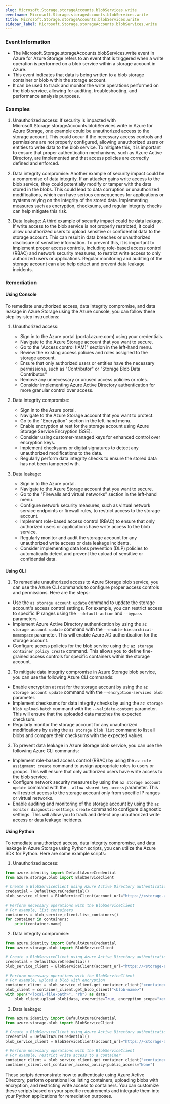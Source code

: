 ```yaml
--- 
slug: Microsoft.Storage.storageAccounts.blobServices.write
eventname: Microsoft.Storage.storageAccounts.blobServices.write
title: Microsoft.Storage.storageAccounts.blobServices.write
sidebar_label: Microsoft.Storage.storageAccounts.blobServices.write
---
```

                       
### Event Information

- The Microsoft.Storage.storageAccounts.blobServices.write event in Azure for Azure Storage refers to an event that is triggered when a write operation is performed on a blob service within a storage account in Azure.
- This event indicates that data is being written to a blob storage container or blob within the storage account.
- It can be used to track and monitor the write operations performed on the blob service, allowing for auditing, troubleshooting, and performance analysis purposes.


### Examples

1. Unauthorized access: If security is impacted with Microsoft.Storage.storageAccounts.blobServices.write in Azure for Azure Storage, one example could be unauthorized access to the storage account. This could occur if the necessary access controls and permissions are not properly configured, allowing unauthorized users or entities to write data to the blob service. To mitigate this, it is important to ensure that proper authentication mechanisms, such as Azure Active Directory, are implemented and that access policies are correctly defined and enforced.

2. Data integrity compromise: Another example of security impact could be a compromise of data integrity. If an attacker gains write access to the blob service, they could potentially modify or tamper with the data stored in the blobs. This could lead to data corruption or unauthorized modifications, which can have serious consequences for applications or systems relying on the integrity of the stored data. Implementing measures such as encryption, checksums, and regular integrity checks can help mitigate this risk.

3. Data leakage: A third example of security impact could be data leakage. If write access to the blob service is not properly restricted, it could allow unauthorized users to upload sensitive or confidential data to the storage account. This can result in data breaches or unauthorized disclosure of sensitive information. To prevent this, it is important to implement proper access controls, including role-based access control (RBAC) and network security measures, to restrict write access to only authorized users or applications. Regular monitoring and auditing of the storage account can also help detect and prevent data leakage incidents.

### Remediation

#### Using Console

To remediate unauthorized access, data integrity compromise, and data leakage in Azure Storage using the Azure console, you can follow these step-by-step instructions:

1. Unauthorized access:
   - Sign in to the Azure portal (portal.azure.com) using your credentials.
   - Navigate to the Azure Storage account that you want to secure.
   - Go to the "Access control (IAM)" section in the left-hand menu.
   - Review the existing access policies and roles assigned to the storage account.
   - Ensure that only authorized users or entities have the necessary permissions, such as "Contributor" or "Storage Blob Data Contributor."
   - Remove any unnecessary or unused access policies or roles.
   - Consider implementing Azure Active Directory authentication for more granular control over access.

2. Data integrity compromise:
   - Sign in to the Azure portal.
   - Navigate to the Azure Storage account that you want to protect.
   - Go to the "Encryption" section in the left-hand menu.
   - Enable encryption at rest for the storage account using Azure Storage Service Encryption (SSE).
   - Consider using customer-managed keys for enhanced control over encryption keys.
   - Implement checksums or digital signatures to detect any unauthorized modifications to the data.
   - Regularly perform data integrity checks to ensure the stored data has not been tampered with.

3. Data leakage:
   - Sign in to the Azure portal.
   - Navigate to the Azure Storage account that you want to secure.
   - Go to the "Firewalls and virtual networks" section in the left-hand menu.
   - Configure network security measures, such as virtual network service endpoints or firewall rules, to restrict access to the storage account.
   - Implement role-based access control (RBAC) to ensure that only authorized users or applications have write access to the blob service.
   - Regularly monitor and audit the storage account for any unauthorized write access or data leakage incidents.
   - Consider implementing data loss prevention (DLP) policies to automatically detect and prevent the upload of sensitive or confidential data.

#### Using CLI

1. To remediate unauthorized access to Azure Storage blob service, you can use the Azure CLI commands to configure proper access controls and permissions. Here are the steps:

- Use the `az storage account update` command to update the storage account's access control settings. For example, you can restrict access to specific IP ranges using the `--default-action` and `--bypass` parameters.
- Implement Azure Active Directory authentication by using the `az storage account update` command with the `--enable-hierarchical-namespace` parameter. This will enable Azure AD authentication for the storage account.
- Configure access policies for the blob service using the `az storage container policy create` command. This allows you to define fine-grained access controls for specific containers within the storage account.

2. To mitigate data integrity compromise in Azure Storage blob service, you can use the following Azure CLI commands:

- Enable encryption at rest for the storage account by using the `az storage account update` command with the `--encryption-services blob` parameter.
- Implement checksums for data integrity checks by using the `az storage blob upload-batch` command with the `--validate-content` parameter. This will ensure that the uploaded data matches the expected checksum.
- Regularly monitor the storage account for any unauthorized modifications by using the `az storage blob list` command to list all blobs and compare their checksums with the expected values.

3. To prevent data leakage in Azure Storage blob service, you can use the following Azure CLI commands:

- Implement role-based access control (RBAC) by using the `az role assignment create` command to assign appropriate roles to users or groups. This will ensure that only authorized users have write access to the blob service.
- Configure network security measures by using the `az storage account update` command with the `--allow-shared-key-access` parameter. This will restrict access to the storage account only from specific IP ranges or virtual networks.
- Enable auditing and monitoring of the storage account by using the `az monitor diagnostic-settings create` command to configure diagnostic settings. This will allow you to track and detect any unauthorized write access or data leakage incidents.

#### Using Python

To remediate unauthorized access, data integrity compromise, and data leakage in Azure Storage using Python scripts, you can utilize the Azure SDK for Python. Here are some example scripts:

1. Unauthorized access:
```python
from azure.identity import DefaultAzureCredential
from azure.storage.blob import BlobServiceClient

# Create a BlobServiceClient using Azure Active Directory authentication
credential = DefaultAzureCredential()
blob_service_client = BlobServiceClient(account_url="https://<storage-account-name>.blob.core.windows.net", credential=credential)

# Perform necessary operations with the BlobServiceClient
# For example, list containers
containers = blob_service_client.list_containers()
for container in containers:
    print(container.name)
```

2. Data integrity compromise:
```python
from azure.identity import DefaultAzureCredential
from azure.storage.blob import BlobServiceClient

# Create a BlobServiceClient using Azure Active Directory authentication
credential = DefaultAzureCredential()
blob_service_client = BlobServiceClient(account_url="https://<storage-account-name>.blob.core.windows.net", credential=credential)

# Perform necessary operations with the BlobServiceClient
# For example, upload a blob with encryption
container_client = blob_service_client.get_container_client("<container-name>")
blob_client = container_client.get_blob_client("<blob-name>")
with open("<local-file-path>", "rb") as data:
    blob_client.upload_blob(data, overwrite=True, encryption_scope="<encryption-scope>")
```

3. Data leakage:
```python
from azure.identity import DefaultAzureCredential
from azure.storage.blob import BlobServiceClient

# Create a BlobServiceClient using Azure Active Directory authentication
credential = DefaultAzureCredential()
blob_service_client = BlobServiceClient(account_url="https://<storage-account-name>.blob.core.windows.net", credential=credential)

# Perform necessary operations with the BlobServiceClient
# For example, restrict write access to a container
container_client = blob_service_client.get_container_client("<container-name>")
container_client.set_container_access_policy(public_access="None")
```

These scripts demonstrate how to authenticate using Azure Active Directory, perform operations like listing containers, uploading blobs with encryption, and restricting write access to containers. You can customize these scripts based on your specific requirements and integrate them into your Python applications for remediation purposes.


 